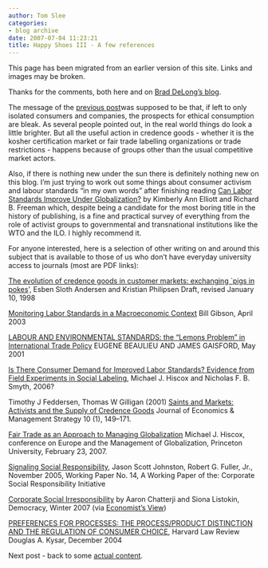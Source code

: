 ```yaml
---
author: Tom Slee
categories:
- blog archive
date: 2007-07-04 11:23:21
title: Happy Shoes III - A few references
---
```


::: {.callout-note}

This page has been migrated from an earlier version of this site. 
Links and images may be broken.

:::



				

Thanks for the comments, both here and on [Brad DeLong's blog](http://delong.typepad.com/sdj/2007/07/tom-slee-happy-.html). 




The message of the [previous post ](http://whimsley.typepad.com/whimsley/2007/07/happy-shoes-ii.html)was supposed to be that, if left to only isolated consumers and companies,
the prospects for ethical consumption are bleak. As
several people pointed out, in the real world things do look a little
brighter. But all the useful action in credence goods - whether it is the kosher certification market
or fair trade labelling organizations or trade restrictions - happens
because of groups other than the usual competitive
market actors.  






Also, if there is nothing new under the sun there is definitely nothing new on this blog. I'm just trying to work out some things about consumer activism and labour standards "in my own words" after finishing reading [Can Labor Standards Improve Under Globalization?](http://bookstore.petersoninstitute.org/book-store/338.html)
by Kimberly Ann Elliott and Richard B. Freeman which, despite being a
candidate for the most boring title in the history of publishing, is a
fine and practical survey of everything from the role of activist
groups to governmental and transnational institutions like the WTO and
the ILO. I highly recommend it.




For anyone interested, here is a selection of other writing on and around this subject that is available to those of us who don't have everyday university access to journals (most are PDF links):





[The
evolution of credence goods in customer markets: exchanging `pigs in
pokes](http://www.business.aau.dk/evolution/esapapers/esa98/Credence.pdf)', Esben Sloth Andersen and Kristian Philipsen Draft, revised January 10, 1998 




[Monitoring Labor Standards in a Macroeconomic Context](http://www.uvm.edu/~wgibson/research/monitor.pdf ) Bill Gibson, April 2003




[LABOUR AND ENVIRONMENTAL STANDARDS: the “Lemons Problem” in
International Trade Policy](http://econ.ucalgary.ca/fac-files/jdg/standards.pdf) EUGENE BEAULIEU AND JAMES GAISFORD, May
2001




[Is There Consumer Demand for Improved Labor Standards? Evidence from Field Experiments in Social Labeling](http://weber.ucsd.edu/~jlbroz/Courses/PS245/syllabus/hiscox_SocialLabeling.pdf), Michael J. Hiscox and Nicholas F. B. Smyth, 2006?




Timothy J Feddersen, Thomas W Gilligan (2001) [Saints and Markets:
Activists and the Supply of Credence Goods](http://www.blackwell-synergy.com/doi/abs/10.1111/j.1430-9134.2001.00149.x?journalCode=jems ) Journal of Economics &
Management Strategy 10 (1), 149–171. 




[Fair Trade as an Approach to Managing Globalization](http://www.princeton.edu/~smeunier/Hiscox_Fair%20Trade%20and%20Globalization.pdf ) Michael J. Hiscox, conference on Europe and the Management of Globalization, Princeton University, February 23, 2007.




[Signaling Social Responsibility](http://www.ksg.harvard.edu/m-rcbg/CSRI/publications/workingpaper_14_johnston.pdf), Jason Scott Johnston, Robert G. Fuller, Jr., November 2005, Working Paper No. 14, A Working Paper of the: Corporate Social Responsibility Initiative




[Corporate Social Irresponsibility](http://www.democracyjournal.org/article.php?ID=6497&PHPSESSID=795d847ac12b1f19211524ae3d5f4a4d) by Aaron Chatterji and Siona Listokin, Democracy, Winter 2007 (via [Economist's View](http://economistsview.typepad.com/economistsview/2006/12/overcoming_corp.html)) 




[PREFERENCES FOR PROCESSES: THE PROCESS/PRODUCT DISTINCTION AND THE
REGULATION OF CONSUMER CHOICE](http://www.harvardlawreview.org/issues/118/Dec04/KysarFTX.pdf), Harvard Law Review Douglas A. Kysar,
December 2004




Next post - back to some [actual content](http://whimsley.typepad.com/whimsley/2007/07/happy-shoes-iv-.html).


		
